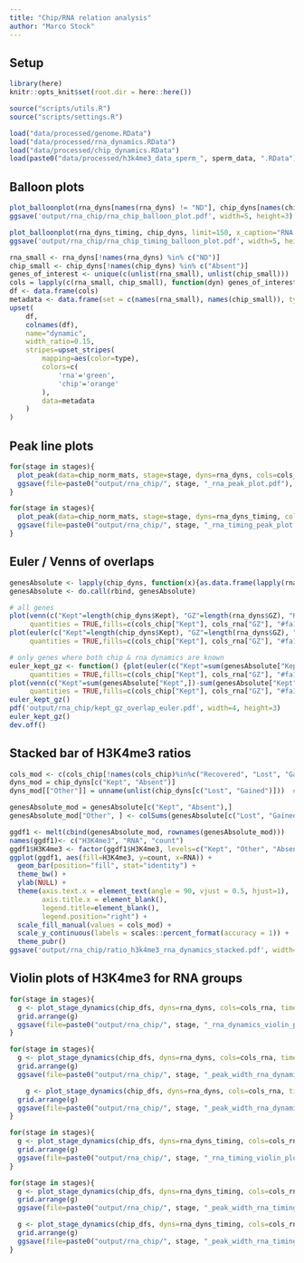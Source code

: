 ```yaml
---
title: "Chip/RNA relation analysis"
author: "Marco Stock"
---
```


## Setup
```r
library(here)
knitr::opts_knit$set(root.dir = here::here())
```
```r
source("scripts/utils.R")
source("scripts/settings.R")
```
```r
load("data/processed/genome.RData")
load("data/processed/rna_dynamics.RData")
load("data/processed/chip_dynamics.RData")
load(paste0("data/processed/h3k4me3_data_sperm_", sperm_data, ".RData"))
```

## Balloon plots
```r
plot_balloonplot(rna_dyns[names(rna_dyns) != "ND"], chip_dyns[names(chip_dyns) != "Absent"], limit=150, x_caption="RNA expression", y_caption="H3K4me3")
ggsave('output/rna_chip/rna_chip_balloon_plot.pdf', width=5, height=3)
```
```r
plot_balloonplot(rna_dyns_timing, chip_dyns, limit=150, x_caption="RNA expression", y_caption="H3K4me3", remove_dyns=c("NonZygotic", "Absent"))
ggsave('output/rna_chip/rna_chip_timing_balloon_plot.pdf', width=5, height=3)
```

```r
rna_small <- rna_dyns[!names(rna_dyns) %in% c("ND")]
chip_small <- chip_dyns[!names(chip_dyns) %in% c("Absent")]
genes_of_interest <- unique(c(unlist(rna_small), unlist(chip_small)))
cols = lapply(c(rna_small, chip_small), function(dyn) genes_of_interest %in% dyn)
df <- data.frame(cols)
metadata <- data.frame(set = c(names(rna_small), names(chip_small)), type = c(rep("rna", length(rna_small)), rep("chip", length(chip_small))))
upset(
    df,
    colnames(df),
    name="dynamic",
    width_ratio=0.15,
    stripes=upset_stripes(
        mapping=aes(color=type),
        colors=c(
            'rna'='green',
            'chip'='orange'
        ),
        data=metadata
    )
)
```

## Peak line plots
```r
for(stage in stages){
  plot_peak(data=chip_norm_mats, stage=stage, dyns=rna_dyns, cols=cols_rna, remove_NA=TRUE, onlypeaks=FALSE, label = "H3K4me3")
  ggsave(file=paste0("output/rna_chip/", stage, "_rna_peak_plot.pdf"), width = 5, height = 4)
}
```
```r
for(stage in stages){
  plot_peak(data=chip_norm_mats, stage=stage, dyns=rna_dyns_timing, cols=cols_rna_timing, remove_NA=TRUE, onlypeaks=FALSE, label = "H3K4me3")
  ggsave(file=paste0("output/rna_chip/", stage, "_rna_timing_peak_plot.pdf"), width = 5, height = 3)
}
```

## Euler / Venns of overlaps
```r
genesAbsolute <- lapply(chip_dyns, function(x){as.data.frame(lapply(rna_dyns, function(y){length(intersect(x, y))}))})
genesAbsolute <- do.call(rbind, genesAbsolute)

# all genes
plot(venn(c("Kept"=length(chip_dyns$Kept), "GZ"=length(rna_dyns$GZ), "Kept&GZ"=length(intersect(chip_dyns$Kept, rna_dyns$GZ)))),
     quantities = TRUE,fills=c(cols_chip["Kept"], cols_rna["GZ"], "#fa193b"))
plot(euler(c("Kept"=length(chip_dyns$Kept), "GZ"=length(rna_dyns$GZ), "Kept&GZ"=length(intersect(chip_dyns$Kept, rna_dyns$GZ)))),
     quantities = TRUE,fills=c(cols_chip["Kept"], cols_rna["GZ"], "#fa193b"))

# only genes where both chip & rna dynamics are known
euler_kept_gz <- function() {plot(euler(c("Kept"=sum(genesAbsolute["Kept",])-sum(genesAbsolute["Kept","GZ"]), "GZ"=sum(genesAbsolute[,"GZ"])-sum(genesAbsolute["Kept","GZ"]) , "Kept&GZ"=sum(genesAbsolute["Kept","GZ"]))),
     quantities = TRUE,fills=c(cols_chip["Kept"], cols_rna["GZ"], "#fa193b"))}
plot(venn(c("Kept"=sum(genesAbsolute["Kept",])-sum(genesAbsolute["Kept","GZ"]), "GZ"=sum(genesAbsolute[,"GZ"])-sum(genesAbsolute["Kept","GZ"]) , "Kept&GZ"=sum(genesAbsolute["Kept","GZ"]))),
     quantities = TRUE,fills=c(cols_chip["Kept"], cols_rna["GZ"], "#fa193b"))
euler_kept_gz()
pdf('output/rna_chip/kept_gz_overlap_euler.pdf', width=4, height=3)
euler_kept_gz()
dev.off()
```

## Stacked bar of H3K4me3 ratios
```r
cols_mod <- c(cols_chip[!names(cols_chip)%in%c("Recovered", "Lost", "Gained")], "Other"="darkgrey")
dyns_mod = chip_dyns[c("Kept", "Absent")]
dyns_mod[["Other"]] = unname(unlist(chip_dyns[c("Lost", "Gained")]))  #Recovered in other

genesAbsolute_mod = genesAbsolute[c("Kept", "Absent"),]
genesAbsolute_mod["Other", ] <- colSums(genesAbsolute[c("Lost", "Gained"),]) #Recovered in other

ggdf1 <- melt(cbind(genesAbsolute_mod, rownames(genesAbsolute_mod)))
names(ggdf1)<- c("H3K4me3", "RNA", "count")
ggdf1$H3K4me3 <- factor(ggdf1$H3K4me3, levels=c("Kept", "Other", "Absent"))
ggplot(ggdf1, aes(fill=H3K4me3, y=count, x=RNA)) + 
  geom_bar(position="fill", stat="identity") + 
  theme_bw() + 
  ylab(NULL) + 
  theme(axis.text.x = element_text(angle = 90, vjust = 0.5, hjust=1), 
        axis.title.x = element_blank(), 
        legend.title=element_blank(), 
        legend.position="right") + 
  scale_fill_manual(values = cols_mod) + 
  scale_y_continuous(labels = scales::percent_format(accuracy = 1)) +
  theme_pubr()
ggsave('output/rna_chip/ratio_h3k4me3_rna_dynamics_stacked.pdf', width=5, height=3)
```

## Violin plots of H3K4me3 for RNA groups
```r
for(stage in stages){
  g <- plot_stage_dynamics(chip_dfs, dyns=rna_dyns, cols=cols_rna, timepoint=stage, type="promoter.enrich", plot = "violin")
  grid.arrange(g)
  ggsave(file=paste0("output/rna_chip/", stage, "_rna_dynamics_violin_plot.pdf"), g, width = 5, height = 4)
}
```
```r
for(stage in stages){
  g <- plot_stage_dynamics(chip_dfs, dyns=rna_dyns, cols=cols_rna, timepoint=stage, type="peak.width", plot = "violin")
  grid.arrange(g)
  ggsave(file=paste0("output/rna_chip/", stage, "_peak_width_rna_dynamics_violin_plot.pdf"), g, width = 5, height = 4)

    g <- plot_stage_dynamics(chip_dfs, dyns=rna_dyns, cols=cols_rna, timepoint=stage, type="peak.width", plot = "ecdf")
  grid.arrange(g)
  ggsave(file=paste0("output/rna_chip/", stage, "_peak_width_rna_dynamics_ecdf_plot.pdf"), g, width = 5, height = 4)
}
```
```r
for(stage in stages){
  g <- plot_stage_dynamics(chip_dfs, dyns=rna_dyns_timing, cols=cols_rna_timing, timepoint=stage, type="promoter.enrich", plot = "violin")
  grid.arrange(g)
  ggsave(file=paste0("output/rna_chip/", stage, "_rna_timing_violin_plot.pdf"), g, width = 5, height = 4)
}
```
```r
for(stage in stages){
  g <- plot_stage_dynamics(chip_dfs, dyns=rna_dyns_timing, cols=cols_rna_timing, timepoint=stage, type="peak.width", plot="violin")
  grid.arrange(g)
  ggsave(file=paste0("output/rna_chip/", stage, "_peak_width_rna_timing_violin_plot.pdf"), g, width = 5, height = 4)

  g <- plot_stage_dynamics(chip_dfs, dyns=rna_dyns_timing, cols=cols_rna_timing, timepoint=stage, type="peak.width", plot="ecdf")
  grid.arrange(g)
  ggsave(file=paste0("output/rna_chip/", stage, "_peak_width_rna_timing_ecdf_plot.pdf"), g, width = 5, height = 4)
}
```






